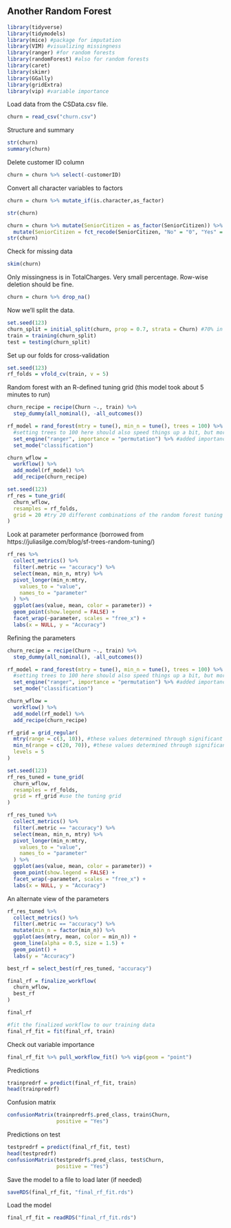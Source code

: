 ## Another Random Forest

```{r, include = FALSE}
library(tidyverse)
library(tidymodels)
library(mice) #package for imputation
library(VIM) #visualizing missingness
library(ranger) #for random forests
library(randomForest) #also for random forests
library(caret)
library(skimr)
library(GGally)
library(gridExtra)
library(vip) #variable importance
```

Load data from the CSData.csv file.  
```{r}
churn = read_csv("churn.csv")
```

Structure and summary
```{R}
str(churn)
summary(churn)
```
Delete customer ID column  
```{r}
churn = churn %>% select(-customerID)
```

Convert all character variables to factors  
```{r}
churn = churn %>% mutate_if(is.character,as_factor)
```

```{r}
str(churn)
```

```{r}
churn = churn %>% mutate(SeniorCitizen = as_factor(SeniorCitizen)) %>%
  mutate(SeniorCitizen = fct_recode(SeniorCitizen, "No" = "0", "Yes" = "1"))
str(churn)
```

Check for missing data 
```{r}
skim(churn)
```

Only missingness is in TotalCharges. Very small percentage. Row-wise deletion should be fine.  
```{r}
churn = churn %>% drop_na()
```

Now we'll split the data.  
```{r}
set.seed(123) 
churn_split = initial_split(churn, prop = 0.7, strata = Churn) #70% in training
train = training(churn_split)
test = testing(churn_split)
```

Set up our folds for cross-validation  
```{r}
set.seed(123)
rf_folds = vfold_cv(train, v = 5)
```

Random forest with an R-defined tuning grid (this model took about 5 minutes to run)
```{r}
churn_recipe = recipe(Churn ~., train) %>%
  step_dummy(all_nominal(), -all_outcomes())

rf_model = rand_forest(mtry = tune(), min_n = tune(), trees = 100) %>% #add tuning of mtry and min_n parameters
  #setting trees to 100 here should also speed things up a bit, but more trees might be better
  set_engine("ranger", importance = "permutation") %>% #added importance metric
  set_mode("classification")

churn_wflow = 
  workflow() %>% 
  add_model(rf_model) %>% 
  add_recipe(churn_recipe)

set.seed(123)
rf_res = tune_grid(
  churn_wflow,
  resamples = rf_folds,
  grid = 20 #try 20 different combinations of the random forest tuning parameters
)
```

Look at parameter performance (borrowed from https://juliasilge.com/blog/sf-trees-random-tuning/)
```{r}
rf_res %>%
  collect_metrics() %>%
  filter(.metric == "accuracy") %>%
  select(mean, min_n, mtry) %>%
  pivot_longer(min_n:mtry,
    values_to = "value",
    names_to = "parameter"
  ) %>%
  ggplot(aes(value, mean, color = parameter)) +
  geom_point(show.legend = FALSE) +
  facet_wrap(~parameter, scales = "free_x") +
  labs(x = NULL, y = "Accuracy")
```
Refining the parameters  
```{r}
churn_recipe = recipe(Churn ~., train) %>%
  step_dummy(all_nominal(), -all_outcomes())

rf_model = rand_forest(mtry = tune(), min_n = tune(), trees = 100) %>% #add tuning of mtry and min_n parameters
  #setting trees to 100 here should also speed things up a bit, but more trees might be better
  set_engine("ranger", importance = "permutation") %>% #added importance metric
  set_mode("classification")

churn_wflow = 
  workflow() %>% 
  add_model(rf_model) %>% 
  add_recipe(churn_recipe)

rf_grid = grid_regular(
  mtry(range = c(3, 10)), #these values determined through significant trial and error
  min_n(range = c(20, 70)), #these values determined through significant trial and error
  levels = 5
)

set.seed(123)
rf_res_tuned = tune_grid(
  churn_wflow,
  resamples = rf_folds,
  grid = rf_grid #use the tuning grid
)
```

```{r}
rf_res_tuned %>%
  collect_metrics() %>%
  filter(.metric == "accuracy") %>%
  select(mean, min_n, mtry) %>%
  pivot_longer(min_n:mtry,
    values_to = "value",
    names_to = "parameter"
  ) %>%
  ggplot(aes(value, mean, color = parameter)) +
  geom_point(show.legend = FALSE) +
  facet_wrap(~parameter, scales = "free_x") +
  labs(x = NULL, y = "Accuracy")
```
An alternate view of the parameters  
```{r}
rf_res_tuned %>%
  collect_metrics() %>%
  filter(.metric == "accuracy") %>%
  mutate(min_n = factor(min_n)) %>%
  ggplot(aes(mtry, mean, color = min_n)) +
  geom_line(alpha = 0.5, size = 1.5) +
  geom_point() +
  labs(y = "Accuracy")
```

```{r}
best_rf = select_best(rf_res_tuned, "accuracy")

final_rf = finalize_workflow(
  churn_wflow,
  best_rf
)

final_rf
```
```{r}
#fit the finalized workflow to our training data
final_rf_fit = fit(final_rf, train)
```

Check out variable importance
```{r}
final_rf_fit %>% pull_workflow_fit() %>% vip(geom = "point")
```

Predictions  
```{r}
trainpredrf = predict(final_rf_fit, train)
head(trainpredrf)
```

Confusion matrix
```{r}
confusionMatrix(trainpredrf$.pred_class, train$Churn, 
                positive = "Yes")
```

Predictions on test
```{r}
testpredrf = predict(final_rf_fit, test)
head(testpredrf)
confusionMatrix(testpredrf$.pred_class, test$Churn, 
                positive = "Yes")
```

Save the model to a file to load later (if needed)  
```{r}
saveRDS(final_rf_fit, "final_rf_fit.rds")
```

Load the model  
```{r}
final_rf_fit = readRDS("final_rf_fit.rds")
```







